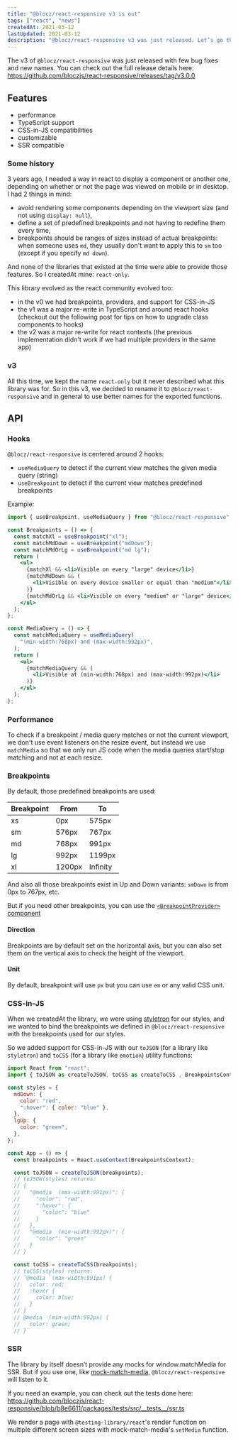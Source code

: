 ```yaml
---
title: "@blocz/react-responsive v3 is out"
tags: ["react", "news"]
createdAt: 2021-03-12
lastUpdated: 2021-03-12
description: "@blocz/react-responsive v3 was just released. Let’s go through all the different features and changes added by this new major version"
---
```



The v3 of `@blocz/react-responsive` was just released with few bug fixes and new names. You can check out the full release details here: https://github.com/bloczjs/react-responsive/releases/tag/v3.0.0

## Features

- performance
- TypeScript support
- CSS-in-JS compatibilities
- customizable
- SSR compatible

### Some history

3 years ago, I needed a way in react to display a component or another one, depending on whether or not the page was viewed on mobile or in desktop. I had 2 things in mind:

- avoid rendering some components depending on the viewport size (and not using `display: null`),
- define a set of predefined breakpoints and not having to redefine them every time,
- breakpoints should be ranges of sizes instead of actual breakpoints: when someone uses `md`, they usually don't want to apply this to `sm` too (except if you specify `md down`).

And none of the libraries that existed at the time were able to provide those features. So I createdAt mine: `react-only`.

This library evolved as the react community evolved too:

- in the v0 we had breakpoints, providers, and support for CSS-in-JS
- the v1 was a major re-write in TypeScript and around react hooks (checkout out the following post for tips on how to upgrade class components to hooks)
  <LinkToPost slug="react/migrating-class-components-to-hooks" />
- the v2 was a major re-write for react contexts (the previous implementation didn't work if we had multiple providers in the same app)

### v3

All this time, we kept the name `react-only` but it never described what this library was for. So in this v3, we decided to rename it to `@blocz/react-responsive` and in general to use better names for the exported functions.

## API

### Hooks

`@blocz/react-responsive` is centered around 2 hooks:

- `useMediaQuery` to detect if the current view matches the given media query (string)
- `useBreakpoint` to detect if the current view matches predefined breakpoints

Example:

```jsx
import { useBreakpoint, useMediaQuery } from "@blocz/react-responsive";

const Breakpoints = () => {
  const matchXl = useBreakpoint("xl");
  const matchMdDown = useBreakpoint("mdDown");
  const matchMdOrLg = useBreakpoint("md lg");
  return (
    <ul>
      {matchXl && <li>Visible on every "large" device</li>}
      {matchMdDown && (
        <li>Visible on every device smaller or equal than "medium"</li>
      )}
      {matchMdOrLg && <li>Visible on every "medium" or "large" device</li>}
    </ul>
  );
};

const MediaQuery = () => {
  const matchMediaQuery = useMediaQuery(
    "(min-width:768px) and (max-width:992px)",
  );
  return (
    <ul>
      {matchMediaQuery && (
        <li>Visible at (min-width:768px) and (max-width:992px)</li>
      )}
    </ul>
  );
};
```

### Performance

To check if a breakpoint / media query matches or not the current viewport, we don't use event listeners on the resize event, but instead we use `matchMedia` so that we only run JS code when the media queries start/stop matching and not at each resize.

### Breakpoints

By default, those predefined breakpoints are used:

| Breakpoint | From   | To       |
| ---------- | ------ | -------- |
| xs         | 0px    | 575px    |
| sm         | 576px  | 767px    |
| md         | 768px  | 991px    |
| lg         | 992px  | 1199px   |
| xl         | 1200px | Infinity |

And also all those breakpoints exist in Up and Down variants: `smDown` is from 0px to 767px, etc.

But if you need other breakpoints, you can use the [`<BreakpointProvider>` component](https://github.com/bloczjs/react-responsive#breakpointsprovider)

#### Direction

Breakpoints are by default set on the horizontal axis, but you can also set them on the vertical axis to check the height of the viewport.

#### Unit

By default, breakpoint will use `px` but you can use `em` or any valid CSS unit.

### CSS-in-JS

When we createdAt the library, we were using [styletron](https://github.com/styletron/styletron) for our styles, and we wanted to bind the breakpoints we defined in `@blocz/react-responsive` with the breakpoints used for our styles.

So we added support for CSS-in-JS with our `toJSON` (for a library like `styletron`) and `toCSS` (for a library like `emotion`) utility functions:

```jsx
import React from "react";
import { toJSON as createToJSON, toCSS as createToCSS , BreakpointsContext } from "@blocz/react-responsive";

const styles = {
  mdDown: {
    color: "red",
    ":hover": { color: "blue" },
  },
  lgUp: {
    color: "green",
  },
};

const App = () => {
  const breakpoints = React.useContext(BreakpointsContext);

  const toJSON = createToJSON(breakpoints);
  // toJSON(styles) returns:
  // {
  //   "@media  (max-width:991px)": {
  //     "color": "red",
  //     ":hover": {
  //       "color": "blue"
  //     }
  //   },
  //   "@media  (min-width:992px)": {
  //     "color": "green"
  //   }
  // }

  const toCSS = createToCSS(breakpoints);
  // toCSS(styles) returns:
  // `@media  (max-width:991px) {
  //   color: red;
  //   :hover {
  //     color: blue;
  //   }
  // }
  // @media  (min-width:992px) {
  //   color: green;
  // }`
```

### SSR

The library by itself doesn’t provide any mocks for window.matchMedia for SSR. But if you use one, like [mock-match-media](https://github.com/Ayc0/mock-match-media/), `@blocz/react-responsive` will listen to it.

If you need an example, you can check out the tests done here: https://github.com/bloczjs/react-responsive/blob/b8e6611/packages/tests/src/__tests__/ssr.ts

We render a page with `@testing-library/react`'s render function on multiple different screen sizes with mock-match-media's `setMedia` function.
